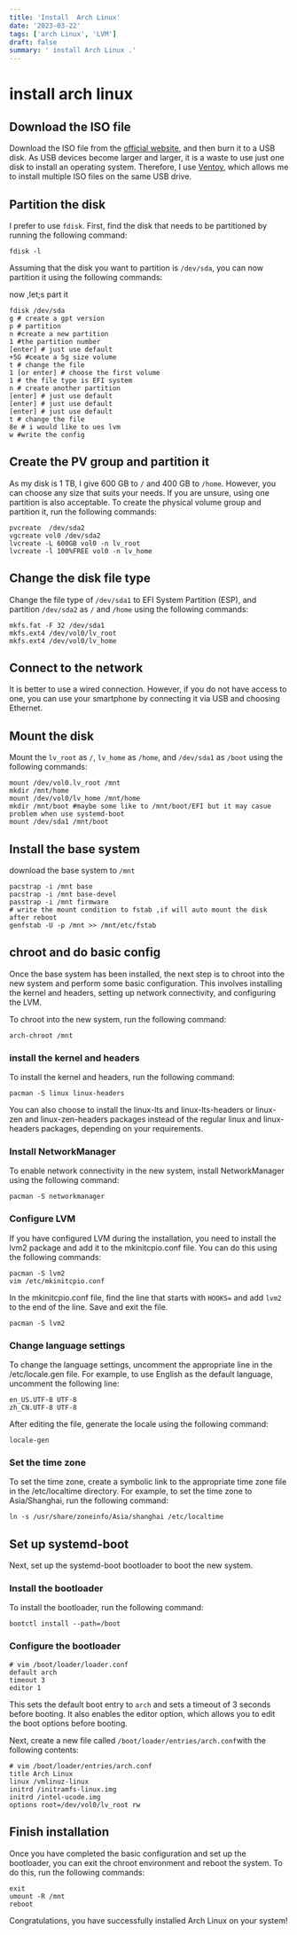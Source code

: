```yaml
---
title: 'Install  Arch Linux'
date: '2023-03-22'
tags: ['arch Linux', 'LVM']
draft: false
summary: ' install Arch Linux .'
---
```


# install arch linux

## Download the ISO file

Download the ISO file from the [official website](https://archlinux.org/download/), and then burn it to a USB disk. As USB devices become larger and larger, it is a waste to use just one disk to install an operating system. Therefore, I use [Ventoy](https://www.ventoy.net/en/download.html), which allows me to install multiple ISO files on the same USB drive.

## Partition the disk

I prefer to use `fdisk`. First, find the disk that needs to be partitioned by running the following command:

```shell
fdisk -l
```

Assuming that the disk you want to partition is `/dev/sda`, you can now partition it using the following commands:

now ,let;s part it

```shell
fdisk /dev/sda
g # create a gpt version
p # partition
n #create a new partition
1 #the partition number
[enter] # just use default
+5G #ceate a 5g size volume
t # change the file
1 [or enter] # choose the first volume
1 # the file type is EFI system 
n # create another partition
[enter] # just use default
[enter] # just use default
[enter] # just use default
t # change the file
8e # i would like to ues lvm
w #write the config
```

## Create the PV group and partition it

As my disk is 1 TB, I give 600 GB to `/` and 400 GB to `/home`. However, you can choose any size that suits your needs. If you are unsure, using one partition is also acceptable. To create the physical volume group and partition it, run the following commands:

```shell
pvcreate  /dev/sda2
vgcreate vol0 /dev/sda2
lvcreate -L 600GB vol0 -n lv_root
lvcreate -l 100%FREE vol0 -n lv_home
```

## Change the disk file type

Change the file type of `/dev/sda1` to EFI System Partition (ESP), and partition `/dev/sda2` as `/` and `/home` using the following commands:

```shell
mkfs.fat -F 32 /dev/sda1 
mkfs.ext4 /dev/vol0/lv_root
mkfs.ext4 /dev/vol0/lv_home
```

## Connect to the network

It is better to use a wired connection. However, if you do not have access to one, you can use your smartphone by connecting it via USB and choosing Ethernet.

## Mount the disk

Mount the `lv_root` as `/`, `lv_home` as `/home`, and `/dev/sda1` as `/boot` using the following commands:

```shell
mount /dev/vol0.lv_root /mnt
mkdir /mnt/home 
mount /dev/vol0/lv_home /mnt/home
mkdir /mnt/boot #maybe some like to /mnt/boot/EFI but it may casue problem when use systemd-boot
mount /dev/sda1 /mnt/boot
```

## Install the base system

download the base system to `/mnt`

```shell
pacstrap -i /mnt base
pacstrap -i /mnt base-devel
passtrap -i /mnt firmware
# write the mount condition to fstab ,if will auto mount the disk after reboot
genfstab -U -p /mnt >> /mnt/etc/fstab 
```



## chroot and do basic config

Once the base system has been installed, the next step is to chroot into the new system and perform some basic configuration. This involves installing the kernel and headers, setting up network connectivity, and configuring the LVM.

To chroot into the new system, run the following command:

```shell
arch-chroot /mnt
```

###  install the kernel and headers

To install the kernel and headers, run the following command:

```
pacman -S linux linux-headers
```

You can also choose to install the linux-lts and linux-lts-headers or linux-zen and linux-zen-headers packages instead of the regular linux and linux-headers packages, depending on your requirements.

### Install NetworkManager

To enable network connectivity in the new system, install NetworkManager using the following command:

```shell
pacman -S networkmanager
```

### Configure LVM

If you have configured LVM during the installation, you need to install the lvm2 package and add it to the mkinitcpio.conf file. You can do this using the following commands:

```shell
pacman -S lvm2
vim /etc/mkinitcpio.conf
```

In the mkinitcpio.conf file, find the line that starts with `HOOKS=` and add `lvm2` to the end of the line. Save and exit the file.



```shell
pacman -S lvm2
```

### Change language settings

To change the language settings, uncomment the appropriate line in the /etc/locale.gen file. For example, to use English as the default language, uncomment the following line:

```shell 
en_US.UTF-8 UTF-8
zh_CN.UTF-8 UTF-8
```

After editing the file, generate the locale using the following command:

```shell
locale-gen
```

### Set the time zone

To set the time zone, create a symbolic link to the appropriate time zone file in the /etc/localtime directory. For example, to set the time zone to Asia/Shanghai, run the following command:

```shell 
ln -s /usr/share/zoneinfo/Asia/shanghai /etc/localtime
```

## Set up systemd-boot

Next, set up the systemd-boot bootloader to boot the new system.

### Install the bootloader

To install the bootloader, run the following command:

```
bootctl install --path=/boot
```

### Configure the bootloader

```shell
# vim /boot/loader/loader.conf
default arch
timeout 3
editor 1
```

This sets the default boot entry to `arch` and sets a timeout of 3 seconds before booting. It also enables the editor option, which allows you to edit the boot options before booting.

Next, create a new file called `/boot/loader/entries/arch.conf`with the following contents:

```shell
# vim /boot/loader/entries/arch.conf
title Arch Linux
linux /vmlinuz-linux
initrd /initramfs-linux.img
initrd /intel-ucode.img
options root=/dev/vol0/lv_root rw
```

## Finish installation

Once you have completed the basic configuration and set up the bootloader, you can exit the chroot environment and reboot the system. To do this, run the following commands:

```shell
exit
umount -R /mnt
reboot
```

Congratulations, you have successfully installed Arch Linux on your system!